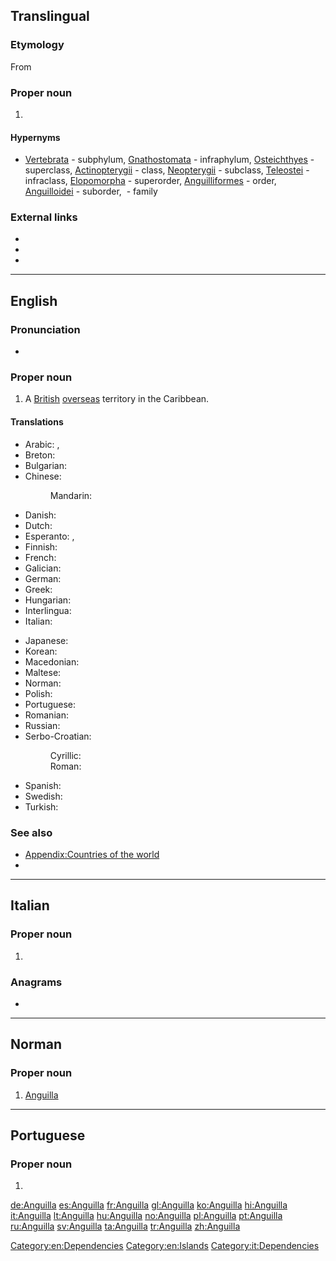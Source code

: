 {{also|anguilla}}
==Translingual==
{{rfi}}
{{commonscat|Anguilla (genus)}}
===Etymology===
From {{etyl|la|mul}} {{term|anguilla||lang=la|eel}}

===Proper noun===
{{taxoninfl|i=1|g=f}}

# {{taxon|genus|family|Anguillidae|a type of [[eel]]}}

====Hypernyms====
* {{sense|genus}} [[Vertebrata]]&nbsp;- subphylum, [[Gnathostomata]]&nbsp;- infraphylum, [[Osteichthyes]]&nbsp;- superclass, [[Actinopterygii]]&nbsp;- class, [[Neopterygii]]&nbsp;- subclass, [[Teleostei]]&nbsp;- infraclass, [[Elopomorpha]]&nbsp;- superorder, [[Anguilliformes]]&nbsp;- order, [[Anguilloidei]]&nbsp;- suborder, ''{{taxlink|Anguillidae|family|noshow=1}}''&nbsp;- family

===External links===
* {{projectlink|wikipedia|Anguilla (genus)}}
* {{specieslite}}
* {{commonslite|Category:Angullia}}

----

==English==
{{wikipedia}}
{{commonscat}}
===Pronunciation===
* {{IPA|/æŋˈɡwɪlə/|lang=en}}

===Proper noun===
{{en-proper noun}}

# A [[British]] [[overseas]] territory in the Caribbean.

====Translations====
{{trans-top|British overseas territory in the Caribbean}}
* Arabic: {{t|ar|أنغيلا|f|tr='anghiila}}, {{t|ar|أنجويلا|f|tr='angiila}}
* Breton: {{t|br|Anguilla}}
* Bulgarian: {{t|bg|Ангила}}
* Chinese:
*: Mandarin: {{t+|cmn|安圭拉|tr=Anguīlā|sc=Hani}}
* Danish: {{t|da|Anguilla}}
* Dutch: {{t|nl|Anguilla}}
* Esperanto: {{t|eo|Angvilo}}, {{t|eo|Angilo}}
* Finnish: {{t|fi|Anguilla}}
* French: {{t+|fr|Anguilla}}
* Galician: {{t+|gl|Anguila}}
* German: {{t+|de|Anguilla}}
* Greek: {{t+|el|Ανγκουίλα}}
* Hungarian: {{t+|hu|Anguilla}}
* Interlingua: {{t|ia|Anguilla}}
* Italian: {{t+|it|Anguilla}}
{{trans-mid}}
* Japanese: {{t|ja|アンギラ|tr=Angira}}
* Korean: {{t|ko|앙길라|tr=Anggilla}}
* Macedonian: {{t|mk|Ангилја|tr=Angílja|f}}
* Maltese: {{t|mt|Angulja}}
* Norman: {{t|nrf|Anguilla}} {{qualifier|Jersey}}
* Polish: {{t+|pl|Anguilla}}
* Portuguese: {{t+|pt|Anguila}}
* Romanian: {{t|ro|Anguila|f}}
* Russian: {{t+|ru|Ангилья|f|tr=Angíl'ja}}
* Serbo-Croatian:
*: Cyrillic: {{t|sh|Ангвила|f}}
*: Roman: {{t|sh|Angvila|f}}
* Spanish: {{t+|es|Anguila}}
* Swedish: {{t+|sv|Anguilla}}
* Turkish: {{t+|tr|Anguilla}}
{{trans-bottom}}

===See also===
* [[Appendix:Countries of the world]]
* {{projectlink|wikipedia}}

[[Category:en:Dependencies]]
[[Category:en:Islands]]

----

==Italian==
{{wikipedia|lang=it}}

===Proper noun===
{{it-proper noun}}

# {{l/en|Anguilla}}

===Anagrams===
* {{l/it|allungai}}

[[Category:it:Dependencies]]

----

==Norman==

===Proper noun===
{{nrf-proper noun}}

# {{lb|nrf|Jersey}} [[#English|Anguilla]]

{{catlangcode|nrf|Dependencies|Islands}}

----

==Portuguese==

===Proper noun===
{{pt-proper noun|f}}

# {{alternative form of|Anguila|lang=pt}}

[[de:Anguilla]]
[[es:Anguilla]]
[[fr:Anguilla]]
[[gl:Anguilla]]
[[ko:Anguilla]]
[[hi:Anguilla]]
[[it:Anguilla]]
[[lt:Anguilla]]
[[hu:Anguilla]]
[[no:Anguilla]]
[[pl:Anguilla]]
[[pt:Anguilla]]
[[ru:Anguilla]]
[[sv:Anguilla]]
[[ta:Anguilla]]
[[tr:Anguilla]]
[[zh:Anguilla]]